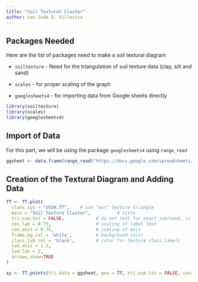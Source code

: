 ```yaml
---
title: "Soil Textural Cluster"
author: Leo Jude D. Villasica
---
```


## Packages Needed

Here are the list of packages need to make a soil textural diagram

-   `soiltexture` - Need for the triangulation of soil texture data (clay, silt and sand)

-   `scales` - for proper scaling of the graph

-   `googlesheets4`  - for importing data from Google sheets directly

```r
library(soiltexture)
library(scales)
library(googlesheets4)
```

## Import of Data

For this part, we will be using the package `googlesheets4` using `range_read`

```r
ggsheet <- data.frame(range_read("https://docs.google.com/spreadsheets/d/1V-azZSYL14cvC5lrXtQ7lI17cSHOsWm1H82nbC6jRNE/edit#gid=71192194", sheet = "San Miguel Clean"))
```

## Creation of the Textural Diagram and Adding Data

```r
TT <- TT.plot(
  class.sys = "USDA.TT",    # use "our" texture triangle
  main = "Soil Texture Cluster",          # title
  tri.sum.tst = FALSE,            # do not test for exact sum(sand, silt, clay) == 100
  cex.lab = 0.75,                 # scaling of label text
  cex.axis = 0.75,                # scaling of axis
  frame.bg.col = 'white',         # background color
  class.lab.col = 'black',        # color for texture class labels
  lwd.axis = 1.5,
  lwd.lab = 2,
  arrows.show=TRUE
)

xy <- TT.points(tri.data = ggsheet, geo = TT, tri.sum.tst = FALSE, cex=0.5, col=alpha('royalblue', 0.5))
```
